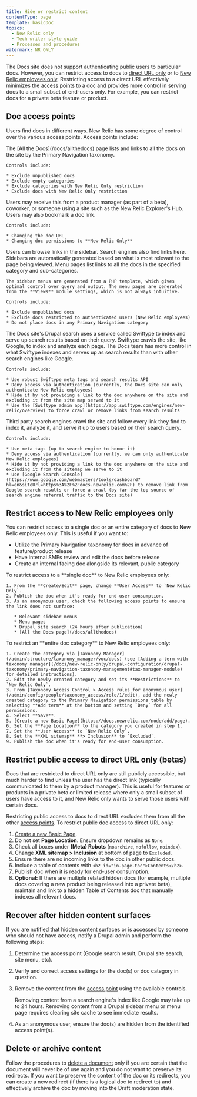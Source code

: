 ```yaml
---
title: Hide or restrict content
contentType: page
template: basicDoc
topics:
  - New Relic only
  - Tech writer style guide
  - Processes and procedures
watermark: NR ONLY
---
```


The Docs site does not support authenticating public users to particular docs. However, you can restrict access to docs to [direct URL only](#restrict-direct-url) or to [New Relic employees only](#restrict-nr-only). Restricting access to a direct URL effectively minimizes the [access points](#access-points) to a doc and provides more control in serving docs to a small subset of end-users only. For example, you can restrict docs for a private beta feature or product.

## Doc access points

Users find docs in different ways. New Relic has some degree of control over the various access points. Access points include:

<CollapserGroup>
  <Collapser title="All the Docs page (or other auto-generated index pages)">
    The [All the Docs](/docs/allthedocs) page lists and links to all the docs on the site by the Primary Navigation taxonomy.

    Controls include:

    * Exclude unpublished docs
    * Exclude empty categories
    * Exclude categories with New Relic Only restriction
    * Exclude docs with New Relic Only restriction
  </Collapser>

  <Collapser title="Direct URL">
    Users may receive this from a product manager (as part of a beta), coworker, or someone using a site such as the New Relic Explorer's Hub. Users may also bookmark a doc link.

    Controls include:

    * Changing the doc URL
    * Changing doc permissions to **New Relic Only**
  </Collapser>

  <Collapser title="Drupal sidebar menus, menu pages">
    Users can browse links in the sidebar. Search engines also find links here. Sidebars are automatically generated based on what is most relevant to the page being viewed. Menu pages list links to all the docs in the specified category and sub-categories.

    The sidebar menus are generated from a PHP template, which gives optimal control over query and output. The menu pages are generated from the **Views** module settings, which is not always intuitive.

    Controls include:

    * Exclude unpublished docs
    * Exclude docs restricted to authenticated users (New Relic employees)
    * Do not place docs in any Primary Navigation category
  </Collapser>

  <Collapser title="Drupal site search (via Swiftype)">
    The Docs site's Drupal search uses a service called Swiftype to index and serve up search results based on their query. Swiftype crawls the site, like Google, to index and analyze each page. The Docs team has more control in what Swiftype indexes and serves up as search results than with other search engines like Google.

    Controls include:

    * Use robust Swiftype meta tags and search results API
    * Deny access via authentication (currently, the Docs site can only authenticate New Relic employees)
    * Hide it by not providing a link to the doc anywhere on the site and excluding it from the site map served to it
    * Use the [Swiftype admin app](https://app.swiftype.com/engines/new-relic/overview) to force crawl or remove links from search results
  </Collapser>

  <Collapser title="Search engines (Google, Yahoo, Bing, etc)">
    Third party search engines crawl the site and follow every link they find to index it, analyze it, and serve it up to users based on their search query.

    Controls include:

    * Use meta tags (up to search engine to honor it)
    * Deny access via authentication (currently, we can only authenticate New Relic employees)
    * Hide it by not providing a link to the doc anywhere on the site and excluding it from the sitemap we serve to it
    * Use [Google Search Console](https://www.google.com/webmasters/tools/dashboard?hl=en&siteUrl=https%3A%2F%2Fdocs.newrelic.com%2F) to remove link from Google search results or force a crawl (by far the top source of search engine referral traffic to the Docs site)
  </Collapser>
</CollapserGroup>

## Restrict access to New Relic employees only

You can restrict access to a single doc or an entire category of docs to New Relic employees only. This is useful if you want to:

* Utilize the Primary Navigation taxonomy for docs in advance of feature/product release
* Have internal SMEs review and edit the docs before release
* Create an internal facing doc alongside its relevant, public category

<CollapserGroup>
  <Collapser title="Restrict single doc to New Relic Only">
    To restrict access to a **single doc** to New Relic employees only:

    1. From the **Create/Edit** page, change **User Access** to `New Relic Only`.
    2. Publish the doc when it's ready for end-user consumption.
    3. As an anonymous user, check the following access points to ensure the link does not surface:

       * Relevant sidebar menus
       * Menu pages
       * Drupal site search (24 hours after publication)
       * [All the Docs page](/docs/allthedocs)
  </Collapser>

  <Collapser title="Restrict entire doc category to New Relic employees only">
    To restrict an **entire doc category** to New Relic employees only:

    1. Create the category via [Taxonomy Manager](/admin/structure/taxonomy_manager/voc/docs) (see [Adding a term with taxonomy manager](/docs/new-relic-only/drupal-configuration/drupal-taxonomy/primary-navigation-taxonomy-management#tax-manager-module) for detailed instructions).
    2. Edit the newly created category and set its **Restrictions** to `New Relic Only`.
    3. From [Taxonomy Access Control > Access rules for anonymous user](/admin/config/people/taxonomy_access/role/1/edit), add the newly created category to the Primary Navigation permissions table by selecting **Add term** at the bottom and setting `Deny` for all permissions.
    4. Select **Save**.
    5. [Create a new Basic Page](https://docs.newrelic.com/node/add/page).
    6. Set the **Page Location** to the category you created in step 1.
    7. Set the **User Access** to `New Relic Only`.
    8. Set the **XML sitemap** **> Inclusion** to `Excluded`.
    9. Publish the doc when it's ready for end-user consumption.
  </Collapser>
</CollapserGroup>

## Restrict public access to direct URL only (betas)

Docs that are restricted to direct URL only are still publicly accessible, but much harder to find unless the user has the direct link (typically communicated to them by a product manager). This is useful for features or products in a private beta or limited release where only a small subset of users have access to it, and New Relic only wants to serve those users with certain docs.

Restricting public access to docs to direct URL excludes them from all the other [access points](#access-points). To restrict public doc access to direct URL only:

1. [Create a new Basic Page](https://docs.newrelic.com/node/add/page).
2. Do not set **Page Location**. Ensure dropdown remains as `None`.
3. Check all boxes under **(Meta) Robots** (`noarchive`, `nofollow`, `noindex`).
4. Change **XML sitemap > Inclusion** at bottom of page to `Excluded`.
5. Ensure there are no incoming links to the doc in other public docs.
6. Include a table of contents with `<h2 id="in-page-toc">Contents</h2>`.
7. Publish doc when it is ready for end-user consumption.
8. **Optional:** If there are multiple related hidden docs (for example, multiple docs covering a new product being released into a private beta), maintain and link to a hidden Table of Contents doc that manually indexes all relevant docs.

## Recover after hidden content surfaces

If you are notified that hidden content surfaces or is accessed by someone who should not have access, notify a Drupal admin and perform the following steps:

1. Determine the access point (Google search result, Drupal site search, site menu, etc).
2. Verify and correct access settings for the doc(s) or doc category in question.
3. Remove the content from the [access point](#access-points) using the available controls.

   <Callout variant="tip">
     Removing content from a search engine's index like Google may take up to 24 hours. Removing content from a Drupal sidebar menu or menu page requires clearing site cache to see immediate results.
   </Callout>
4. As an anonymous user, ensure the doc(s) are hidden from the identified access point(s).

## Delete or archive content

Follow the procedures to [delete a document](/docs/new-relic-only/advanced-style-guide/processes-procedures/delete-document) only if you are certain that the document will never be of use again and you do not want to preserve its redirects. If you want to preserve the content of the doc or its redirects, you can create a new redirect (if there is a logical doc to redirect to) and effectively archive the doc by moving into the Draft moderation state.
